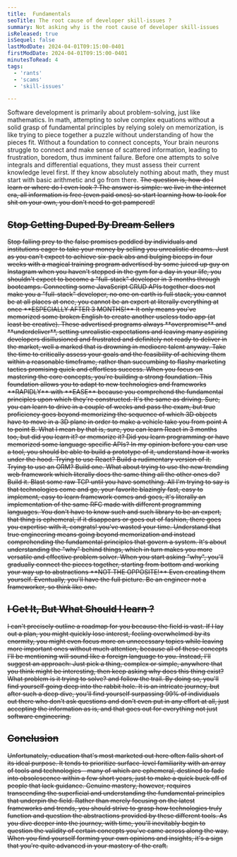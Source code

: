```yaml
---
title:  Fundamentals
seoTitle: The root cause of developer skill-issues ?
summary: Not asking why is the root cause of developer skill-issues
isReleased: true
isSequel: false
lastModDate: 2024-04-01T09:15:00-0401
firstModDate: 2024-04-01T09:15:00-0401
minutesToRead: 4
tags:
  - 'rants'
  - 'scams'
  - 'skill-issues'

---
```

<C>
Software development is primarily about problem-solving, just like mathematics.
</C>


<C>
In math, attempting to solve complex equations without a solid grasp of fundamental principles by relying solely on memorization, is like trying to piece together a puzzle without understanding of how the pieces fit. Without a foundation to connect concepts, Your brain neurons struggle to connect and make sense of scattered information, leading to frustration, boredom, thus imminent failure.
</C>

<S2/>

<C>
Before one attempts to solve integrals and differential equations, they must assess their current knowledge level first. If they know absolutely nothing about math, they must start with basic arithmetic and go from there.
</C>

<S/>

<C>
The question is, how do I learn or where do I even look ? The answer is simple: we live in the internet era, all information is free (even paid ones) so start learning how to look for shit on your own, you don't need to get pampered!
</C>


<H2>Stop Getting Duped By Dream Sellers</H2>
<C>
Stop falling prey to the false promises peddled by individuals and institutions eager to take your money by selling you unrealistic dreams. Just as you can't expect to achieve six-pack abs and bulging biceps in four weeks with a magical training program advertised by some juiced up guy on Instagram when you haven't stepped in the gym for a day in your life, you shouldn't expect to become a "full-stack" developer in 3 months through bootcamps.
</C>
<C>
Connecting some JavaScript CRUD APIs together does not make you a "full-stack" developer, no one on earth is full stack, you cannot be at all places at once, you cannot be an expert at literally everything at once **ESPECIALLY AFTER 3 MONTHS!**
</C>
<C>
It only means you've memorized some broken English to create another useless todo app (at least be creative). These advertised programs always **overpromise** and **underdeliver**, setting unrealistic expectations and leaving many aspiring developers disillusioned and frustrated and definitely not ready to deliver in the market, well a marked that is drowning in <L href="/blog/tag/skill-issues">mediocre</L> talent anyway. 
</C>

<C>
Take the time to critically assess your goals and the feasibility of achieving them within a reasonable timeframe, rather than succumbing to flashy marketing tactics promising quick and effortless success.
</C>

<C>
When you focus on mastering the core concepts, you're building a strong foundation. This foundation allows you to adapt to new technologies and frameworks **RAPIDLY** with **EASE** because you comprehend the fundamental principles upon which they're constructed. 
</C>
<C>
It's the same as driving. Sure, you can learn to drive in a couple of weeks and pass the exam, but true proficiency goes beyond memorizing the sequence of which 3D objects have to move in a 3D plane in order to make a vehicle take you from point A to point B.
</C>
<C>
What I mean by that is, sure, you can learn React in 3 months too, but did you learn it? or memorize it? Did you learn programming or have memorized some language specific APIs? In my opinion before you can use a tool, you should be able to build a prototype of it, understand how it works under the hood. Trying to use React? Build a rudimentary version of it. Trying to use an <L href="https://en.wikipedia.org/wiki/Object%E2%80%93relational_mapping">ORM</L>? Build one. What about trying to use the new trending web framework which literally does the same thing all the other ones do? Build it. Blast some raw <L href="https://datatracker.ietf.org/doc/html/rfc9293">TCP</L> until you have something.
All I'm trying to say is that technologies come and go, your favorite blazingly fast, easy to implement, easy to learn framework comes and goes, it's literally an implementation of the same <L href="https://en.wikipedia.org/wiki/Request_for_Comments">RFC</L> made with different programming languages. You don't have to know such and such library to be an expert, that thing is ephemeral, if it disappears or goes out of fashion, there goes you expertise with it, congrats! you've wasted your time.
</C>
<C>
Understand that true engineering means going beyond memorization and instead comprehending the fundamental principles that govern a system. It's about understanding the "why" behind things, which in turn makes you more versatile and effective problem solver.
</C>
<C>
When you start asking "why", you'll gradually connect the pieces together, starting from <L href="https://youtu.be/SLFN-XfeYXw?si=0IDKskPOzAsI6EIe">bottom</L> and working your way up to abstractions **NOT THE OPPOSITE!** Even creating them yourself. Eventually, you'll have the full picture.
</C>
<C>
Be an engineer not a <L href="https://johndanielraines.medium.com/be-an-engineer-not-a-frameworker-c58fe28d0c88">frameworker</L>, so think like one.
</C>

<H2>I Get It, But What Should I learn ?</H2>
<C>
I can't precisely outline a <L href="https://roadmap.sh">roadmap</L> for you because the field is vast. If I lay out a plan, you might quickly lose interest, feeling overwhelmed by its enormity, you might even focus more on unnecessary topics while leaving more important ones without much attention, because all of these concepts I'll be mentioning will sound like a foreign language to you. Instead, I'll suggest an approach:
</C>
<C>
 Just pick a thing, complex or simple, anywhere that you think might be interesting, then keep asking why does this thing exist? What problem is it trying to solve? and follow the trail. By doing so, you'll find yourself going deep into the <L href="https://youtu.be/zE7PKRjrid4?si=24T8DoioD-7WotOC&t=93">rabbit hole</L>. It is an intricate journey, but after such a deep dive, you'll find yourself surpassing 99% of individuals out there who don't ask questions and don't even put in any effort at all, just accepting the information as is, and that goes out for everything not just software engineering.
</C>

<H2>Conclusion</H2>
<C>
Unfortunately, education that's most marketed out here often falls short of its ideal purpose. It tends to prioritize surface-level familiarity with an array of tools and technologies—many of which are ephemeral, destined to fade into obsolescence within a few short years, just to make a quick buck off of people that lack guidance. Genuine mastery, however, requires transcending the superficial and understanding the fundamental principles that underpin the field. Rather than merely focusing on the latest frameworks and trends, you should strive to grasp how technologies truly function and question the abstractions provided by these different tools.
As you dive deeper into the journey, with time, you'll inevitably begin to question the validity of certain concepts you've came across along the way. When you find yourself forming your own opinions and insights, it's a sign that you're quite advanced in your mastery of the craft.
</C>






